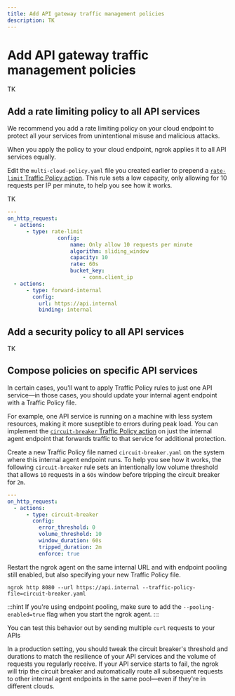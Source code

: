 ```yaml
---
title: Add API gateway traffic management policies
description: TK
---
```


# Add API gateway traffic management policies

TK



## Add a rate limiting policy to all API services

We recommend you add a rate limiting policy on your cloud endpoint to protect
all your services from unintentional misuse and malicious attacks.

When you apply the policy to your cloud endpoint, ngrok applies it to all API
services equally.

Edit the `multi-cloud-policy.yaml` file you created earlier to prepend a
[`rate-limit` Traffic Policy
action](/docs/traffic-policy/actions/rate-limit.mdx). This rule sets a low
capacity, only allowing for 10 requests per IP per minute, to help you see how
it works.

TK

```yaml title="policy.yaml" mode=traffic-policy
---
on_http_request:
  - actions:
      - type: rate-limit
				config:
					name: Only allow 10 requests per minute
					algorithm: sliding_window
					capacity: 10
					rate: 60s
					bucket_key:
						- conn.client_ip
  - actions:
      - type: forward-internal
        config:
          url: https://api.internal
          binding: internal
```

## Add a security policy to all API services

TK

## Compose policies on specific API services

In certain cases, you'll want to apply Traffic Policy rules to just one API
service—in those cases, you should update your internal agent endpoint with a
Traffic Policy file.

For example, one API service is running on a machine with less system resources,
making it more suseptible to errors during peak load. You can implement the
[`circuit-breaker` Traffic Policy
action](/docs/traffic-policy/actions/circuit-breaker.mdx) on just the internal
agent endpoint that forwards traffic to that service for additional protection.

Create a new Traffic Policy file named `circuit-breaker.yaml` on the system
where this internal agent endpoint runs. To help you see how it works, the
following `circuit-breaker` rule sets an intentionally low volume threshold that
allows `10` requests in a `60s` window before tripping the circuit breaker for
`2m`.

```yaml title="circuit-breaker.yaml" mode=traffic-policy
---
on_http_request:
  - actions:
      - type: circuit-breaker
        config:
          error_threshold: 0
          volume_threshold: 10
          window_duration: 60s
          tripped_duration: 2m
          enforce: true
```

Restart the ngrok agent on the same internal URL and with endpoint pooling still
enabled, but also specifying your new Traffic Policy file.

```
ngrok http 8080 --url https://api.internal --traffic-policy-file=circuit-breaker.yaml
```

:::hint
If you're using endpoint pooling, make sure to add the `--pooling-enabled=true`
flag when you start the ngrok agent.
:::

You can test this behavior out by sending multiple `curl` requests to your APIs

In a production setting, you should tweak the circuit breaker's threshold and
durations to match the resilience of your API services and the volume of
requests you regularly receive. If your API service starts to fail, the ngrok
will trip the circuit breaker and automatically route all subsequent requests to
other internal agent endpoints in the same pool—even if they're in different
clouds.

